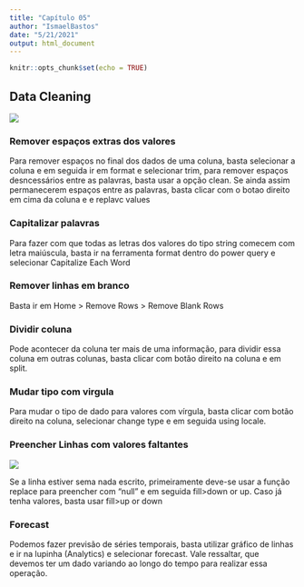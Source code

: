 ```yaml
---
title: "Capítulo 05"
author: "IsmaelBastos"
date: "5/21/2021"
output: html_document
---
```


```r
knitr::opts_chunk$set(echo = TRUE)
```

## Data Cleaning

![](data_clean1.png)

### Remover espaços extras dos valores

Para remover espaços no final dos dados de uma coluna, basta selecionar a coluna e em seguida ir em format e selecionar trim, para remover espaços desncessários entre as palavras, basta usar a opção clean. Se ainda assim permanecerem espaços entre as palavras, basta clicar com o botao direito em cima da coluna e e replavc values

### Capitalizar palavras 

Para fazer com que todas as letras dos valores do tipo string comecem com letra maiúscula, basta ir na ferramenta format dentro do power query e  selecionar Capitalize Each Word

### Remover linhas em branco

Basta ir em Home > Remove Rows > Remove Blank Rows

### Dividir coluna

Pode acontecer da coluna ter mais de uma informação, para dividir essa coluna em outras colunas, basta clicar com botão direito na coluna e em split.

### Mudar tipo com virgula

Para mudar o tipo de dado para valores com vírgula, basta clicar com botão direito na coluna, selecionar change type e em seguida using locale.

### Preencher Linhas com valores faltantes

![](fill_mv.PNG)

Se a linha estiver sema nada escrito, primeiramente deve-se usar a função replace para preencher com "null" e em seguida fill>down or up. Caso já tenha valores, basta usar fill>up or down

### Forecast

Podemos fazer previsão de séries temporais, basta utilizar gráfico de linhas e ir na lupinha (Analytics) e selecionar forecast. Vale ressaltar, que devemos ter um dado variando ao longo do tempo para realizar essa operação.